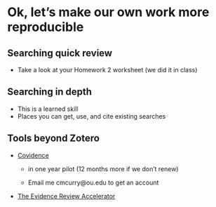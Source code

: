 # Ok, let's make our own work more reproducible

## Searching quick review

- Take a look at your Homework 2 worksheet (we did it in class)

## Searching in depth

- This is a learned skill
- Places you can get, use, and cite existing searches

## Tools beyond Zotero

- [Covidence](covidence.org)

  - in one year pilot (12 months more if we don't renew)

  - Email me cmcurry@ou.edu to get an account

- [The Evidence Review Accelerator](https://tera-tools.com/)